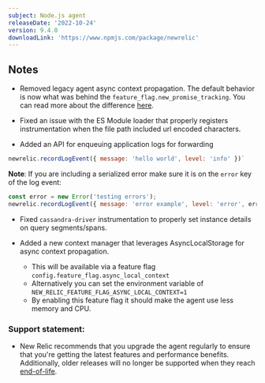 ```yaml
---
subject: Node.js agent
releaseDate: '2022-10-24'
version: 9.4.0
downloadLink: 'https://www.npmjs.com/package/newrelic'
---
```


## Notes

* Removed legacy agent async context propagation. The default behavior is now what was behind the `feature_flag.new_promise_tracking`. You can read more about the difference [here](https://docs.newrelic.com/docs/release-notes/agent-release-notes/nodejs-release-notes/node-agent-7-3-0#new-features). 

* Fixed an issue with the ES Module loader that properly registers instrumentation when the file path included url encoded characters.

* Added an API for enqueuing application logs for forwarding 

```js
newrelic.recordLogEvent({ message: 'hello world', level: 'info' })`
```


**Note**: If you are including a serialized error make sure it is on the `error` key of the log event: 

```js
const error = new Error('testing errors'); 
newrelic.recordLogEvent({ message: 'error example', level: 'error', error })
```

* Fixed `cassandra-driver` instrumentation to properly set instance details on query segments/spans.

* Added a new context manager that leverages AsyncLocalStorage for async context propagation.
    * This will be available via a feature flag  `config.feature_flag.async_local_context`
    * Alternatively you can set the environment variable of `NEW_RELIC_FEATURE_FLAG_ASYNC_LOCAL_CONTEXT=1`
    * By enabling this feature flag it should make the agent use less memory and CPU.


### Support statement:

* New Relic recommends that you upgrade the agent regularly to ensure that you're getting the latest features and performance benefits. Additionally, older releases will no longer be supported when they reach [end-of-life](/docs/using-new-relic/cross-product-functions/install-configure/notification-changes-new-relic-saas-features-distributed-software).